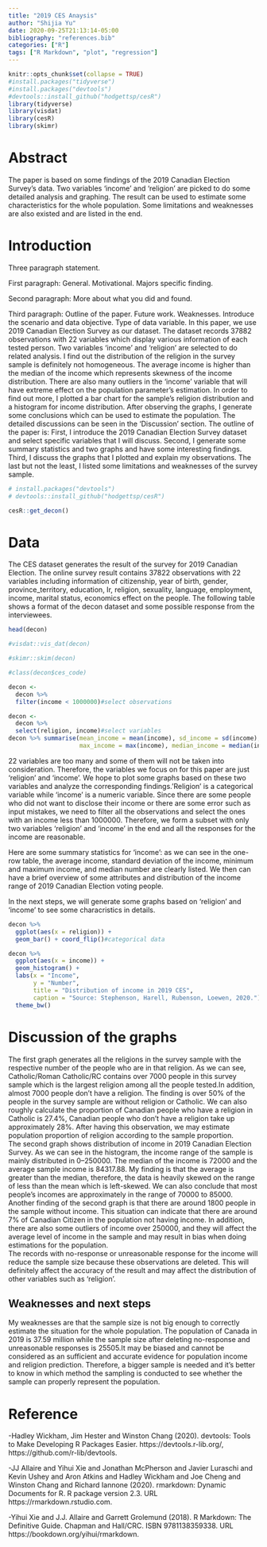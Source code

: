 ```yaml
---
title: "2019 CES Anaysis"
author: "Shijia Yu"
date: 2020-09-25T21:13:14-05:00
bibliography: "references.bib"
categories: ["R"]
tags: ["R Markdown", "plot", "regression"]
---
```


```r
knitr::opts_chunk$set(collapse = TRUE)
#install.packages("tidyverse")
#install.packages("devtools")
#devtools::install_github("hodgettsp/cesR")
library(tidyverse)
library(visdat)
library(cesR)
library(skimr)
```

# Abstract
The paper is based on some findings of the 2019 Canadian Election Survey's data. Two variables 'income' and 'religion' are picked to do some detailed analysis and graphing. The result can be used to estimate some characteristics for the whole population. Some limitations and weaknesses are also existed and are listed in the end.

# Introduction

Three paragraph statement.

First paragraph: General. Motivational. Majors specific finding. 

Second paragraph: More about what you did and found.

Third paragraph: Outline of the paper. Future work. Weaknesses.
Introduce the scenario and data objective.
Type of data variable.
  In this paper, we use 2019 Canadian Election Survey as our dataset. The dataset records 37882 observations with 22 variables which display various information of each tested person. Two variables 'income' and 'religion' are selected to do related analysis. I find out the distribution of the religion in the survey sample is definitely not homogeneous. The average income is higher than the median of the income which represents skewness of the income distribution. There are also many outliers in the 'income' variable that will have extreme effect on the population parameter's estimation.
  In order to find out more, I plotted a bar chart for the sample's religion distribution and a histogram for income distribution. After observing the graphs, I generate some conclusions which can be used to estimate the population. The detailed discussions can be seen in the 'Discussion' section.
    The outline of the paper is: First, I introduce the 2019 Canadian Election Survey dataset and select specific variables that I will discuss. Second, I generate some summary statistics and two graphs and have some interesting findings. Third, I discuss the graphs that I plotted and explain my observations. The last but not the least, I listed some limitations and weaknesses of the survey sample.

```r
# install.packages("devtools")
# devtools::install_github("hodgettsp/cesR")

cesR::get_decon()
```

# Data

The CES dataset generates the result of the survey for 2019 Canadian Election. The online survey result contains 37822 observations with 22 variables including information of citizenship, year of birth, gender, province_territory, education, Ir, religion, sexuality, language, employment, income, marital status, economics effect on the people. The following table shows a format of the decon dataset and some possible response from the interviewees. 
```r
head(decon)
```

```r
#visdat::vis_dat(decon)

#skimr::skim(decon)

#class(decon$ces_code)

decon <- 
  decon %>% 
  filter(income < 1000000)#select observations

decon <- 
  decon %>% 
  select(religion, income)#select variables
decon %>% summarise(mean_income = mean(income), sd_income = sd(income), min_income = min(income),
                    max_income = max(income), median_income = median(income))

```
22 variables are too many and some of them will not be taken into consideration. Therefore, the variables we focus on for this paper are just 'religion' and 'income'. We hope to plot some graphs based on these two variables and analyze the corresponding findings.'Religion' is a categorical variable while 'income' is a numeric variable. Since there are some people who did not want to disclose their income or there are some error such as input mistakes, we need to filter all the observations and select the ones with an income less than 1000000.  Therefore, we form a subset with only two variables 'religion' and 'income' in the end and all the responses for the income are reasonable.

Here are some summary statistics for 'income': as we can see in the one-row table, the average income, standard deviation of the income, minimum and maximum income, and median number are clearly listed. We then can have a brief overview of some attributes and distribution of the income range of 2019 Canadian Election voting people. 

In the next steps, we will generate some graphs based on 'religion' and 'income' to see some characristics in details.

```r
decon %>% 
  ggplot(aes(x = religion)) +
  geom_bar() + coord_flip()#categorical data
```
 

```r
decon %>% 
  ggplot(aes(x = income)) +
  geom_histogram() +
  labs(x = "Income",
       y = "Number",
       title = "Distribution of income in 2019 CES",
       caption = "Source: Stephenson, Harell, Rubenson, Loewen, 2020.") +
  theme_bw()
```
# Discussion of the graphs

  The first graph generates all the religions in the survey sample with the respective number of the people who are in that religion. As we can see, Catholic/Roman Catholic/RC contains over 7000 people in this survey sample which is the largest religion among all the people tested.In addition, almost 7000 people don't have a religion. The finding is over 50% of the people in the survey sample are without religion or Catholic. We can also roughly calculate the proportion of Canadian people who have a religion in Catholic is 27.4%, Canadian people who don't have a religion take up approximately 28%. After having this observation, we may estimate population proportion of religion according to the sample proportion.  
  The second graph shows distribution of income in 2019 Canadian Election Survey. As we can see in the histogram, the income range of the sample is mainly distributed in 0--250000. The median of the income is 72000 and the average sample income is 84317.88. My finding is that the average is greater than the median, therefore, the data is heavily skewed on the range of less than the mean which is left-skewed. We can also conclude that most people's incomes are approximately in the range of 70000 to 85000. 
  Another finding of the second graph is that there are around 1800 people in the sample without income. This situation can indicate that there are around 7% of Canadian Citizen in the population not having income. In addition, there are also some outliers of income over 250000, and they will affect the average level of income in the sample and may result in bias when doing estimations for the population.  
  The records with no-response or unreasonable response for the income will reduce the sample size because these observations are deleted. This will definitely affect the accuracy of the result and may affect the distribution of other variables such as 'religion'.

## Weaknesses and next steps

  My weaknesses are that the sample size is not big enough to correctly estimate the situation for the whole population. The population of Canada in 2019 is 37.59 million while the sample size after deleting no-response and unreasonable responses is 25505.It may be biased and cannot be considered as an sufficient and accurate evidence for population income and religion prediction. 
   Therefore, a bigger sample is needed and it's better to know in which method the sampling is conducted to see whether the sample can properly represent the population. 

# Reference
-Hadley Wickham, Jim Hester and Winston Chang (2020). devtools: Tools to Make Developing R Packages Easier.
  https://devtools.r-lib.org/, https://github.com/r-lib/devtools.

-JJ Allaire and Yihui Xie and Jonathan McPherson and Javier Luraschi and Kevin Ushey and Aron Atkins and Hadley Wickham
  and Joe Cheng and Winston Chang and Richard Iannone (2020). rmarkdown: Dynamic Documents for R. R package version 2.3.
  URL https://rmarkdown.rstudio.com.

-Yihui Xie and J.J. Allaire and Garrett Grolemund (2018). R Markdown: The Definitive Guide. Chapman and Hall/CRC. ISBN
  9781138359338. URL https://bookdown.org/yihui/rmarkdown.




